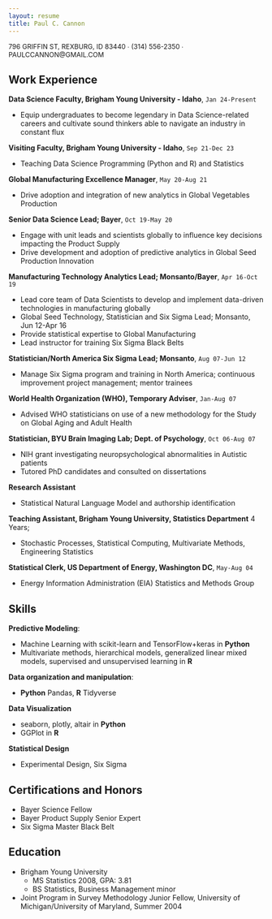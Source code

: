 ```yaml
---
layout: resume
title: Paul C. Cannon
---
```


<p style="text-align": center><font size = "2">796 GRIFFIN ST, REXBURG, ID 83440 ∙ (314) 556-2350 ∙ PAULCCANNON@GMAIL.COM </font></p>

## Work Experience

**Data Science Faculty, Brigham Young University - Idaho**, `Jan 24-Present`

   * Equip undergraduates to become legendary in Data Science-related careers and cultivate sound thinkers able to navigate an industry in constant flux

**Visiting Faculty, Brigham Young University - Idaho**, `Sep 21-Dec 23`

   * Teaching Data Science Programming (Python and R) and Statistics

**Global Manufacturing Excellence Manager**, `May 20-Aug 21`

   * Drive adoption and integration of new analytics in Global Vegetables Production

**Senior Data Science Lead; Bayer**, `Oct 19-May 20`

   * Engage with unit leads and scientists globally to influence key decisions impacting the Product Supply
   * Drive development and adoption of predictive analytics in Global Seed Production Innovation

**Manufacturing Technology Analytics Lead; Monsanto/Bayer**, `Apr 16-Oct 19`

   * Lead core team of Data Scientists to develop and implement data-driven technologies in manufacturing globally
   * Global Seed Technology, Statistician and Six Sigma Lead; Monsanto, Jun 12-Apr 16
   * Provide statistical expertise to Global Manufacturing
   * Lead instructor for training Six Sigma Black Belts

**Statistician/North America Six Sigma Lead; Monsanto**, `Aug 07-Jun 12` 

   * Manage Six Sigma program and training in North America; continuous improvement project management; mentor trainees

**World Health Organization (WHO), Temporary Adviser**, `Jan-Aug 07` 

   * Advised WHO statisticians on use of a new methodology for the Study on Global Aging and Adult Health

**Statistician, BYU Brain Imaging Lab; Dept. of Psychology**, `Oct 06-Aug 07`

   * NIH grant investigating neuropsychological abnormalities in Autistic patients
   * Tutored PhD candidates and consulted on dissertations

**Research Assistant**

   * Statistical Natural Language Model and authorship identification

**Teaching Assistant, Brigham Young University, Statistics Department** 4 Years;

   * Stochastic Processes, Statistical Computing, Multivariate Methods, Engineering Statistics

**Statistical Clerk, US Department of Energy, Washington DC**, `May-Aug 04`

   * Energy Information Administration (EIA) Statistics and Methods Group


## Skills
**Predictive Modeling**: 

  - Machine Learning with scikit-learn and TensorFlow+keras in __Python__
  - Multivariate methods, hierarchical models, generalized linear mixed models, supervised and unsupervised learning in __R__

**Data organization and manipulation**:

  - __Python__ Pandas, __R__ Tidyverse

**Data Visualization**

  - seaborn, plotly, altair in __Python__
  - GGPlot in __R__

**Statistical Design**

  - Experimental Design, Six Sigma


## Certifications and Honors
  - Bayer Science Fellow
  - Bayer Product Supply Senior Expert
  - Six Sigma Master Black Belt


## Education
- Brigham Young University
   - MS Statistics 2008, GPA: 3.81
   - BS Statistics, Business Management minor
- Joint Program in Survey Methodology Junior Fellow, University of Michigan/University of Maryland, Summer 2004
